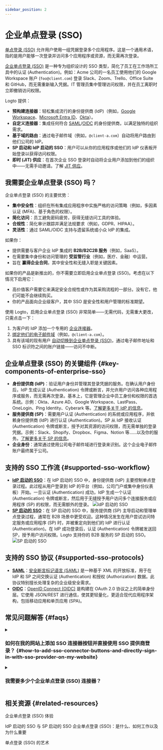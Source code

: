 ```yaml
---
sidebar_position: 2
---
```


# 企业单点登录 (SSO)

[单点登录 (SSO)](https://auth.wiki/single-sign-on) 允许用户使用一组凭据登录多个应用程序。这是一个通用术语，指的是用户能够一次登录并访问多个应用程序或资源，而无需再次登录。

[企业单点登录 (SSO)](https://auth-wiki.logto.io/enterprise-sso) 是一种专为组织设计的 SSO 类型，简化了员工在工作场所工具中的认证 (Authentication)。例如：Acme 公司的一名员工使用他们的 Google Workspace 账户 (`foo@client.com`) 登录 Slack、Zoom、Trello、Office Suite 和 GitHub，而无需重新输入凭据。IT 管理员集中管理访问权限，并在员工离职时立即撤销访问权限。

Logto 提供：

- **预构建连接器**：轻松集成流行的身份提供商 (IdP)（例如，[Google Workspace](/integrations/google-workspace)、[Microsoft Entra ID](/integrations/entra-id-saml)、[Okta](/integrations/okta)）。
- **自定义连接器**：集成任何符合 [SAML](/integrations/saml-sso)/[OIDC](/integrations/oidc-sso) 的身份提供商，以满足独特的组织需求。
- **基于域的路由**：通过电子邮件域（例如，`@client-a.com`）自动将用户路由到他们公司的 IdP。
- **SP 启动和 IdP 启动的 SSO**：用户可以从你的应用程序或他们的 IdP 仪表板开始登录以获得访问权限。
- **即时 (JIT) 供应**：在首次企业 SSO 登录时自动将企业用户添加到他们的组织中——无需手动邀请。了解 [JIT 供应](/organizations/just-in-time-provisioning#enterprise-sso-provisioning)。

## 我需要企业单点登录 (SSO) 吗？

企业单点登录 (SSO) 的主要优势：

- **集中安全性**：组织在所有集成应用程序中实施严格的访问策略（例如，多因素认证 (MFA)、基于角色的权限）。
- **简化访问**：员工避免密码疲劳，获得无缝访问工具的体验。
- **合规性**：简化审计跟踪并满足法规要求（例如，GDPR、HIPAA）。
- **灵活性**：通过 SAML/OIDC 支持与遗留系统或小众 IdP 的集成。

如果你：

- 提供需要与客户企业 IdP 集成的 **B2B/B2C2B 服务**（例如，SaaS）。
- 在需要集中身份和访问管理的 **受监管行业**（例如，医疗、金融）中运营。
- 旨在 **赢得企业合同**，其中安全性和无缝入职是关键因素。

如果你的产品是新推出的，你不需要立即启用企业单点登录 (SSO)。考虑在以下情况下启用它：

- 高价值客户需要它来满足安全合规性或作为其采购流程的一部分。没有它，他们可能不会继续购买。
- 你的产品面向企业级客户，其中 SSO 是安全性和用户管理的标准期望。

使用 Logto，启用企业单点登录 (SSO) 非常简单——无需代码，无需重大更改，只需点击一下：

1. 为客户的 IdP 添加一个专用的 [企业连接器](/connectors/enterprise-connectors)。
2. [绑定他们的电子邮件域](/end-user-flows/enterprise-sso/sp-initiated-sso#set-up-sp-initiated-sso)（例如，`@client-a.com`）。
3. 具有该域的现有用户 [自动切换到企业单点登录 (SSO)](/end-user-flows/enterprise-sso/enterprise-sso-identity#enterprise-sso-account-linking)，通过电子邮件地址和 SSO 标识符之间的账户链接——访问不中断。

## 企业单点登录 (SSO) 的关键组件 \{#key-components-of-enterprise-sso}

- **身份提供商 (IdP)**：验证用户身份并管理其登录凭据的服务。在确认用户身份后，IdP 生成认证 (Authentication) 令牌或断言，并允许用户访问各种应用程序或服务，而无需再次登录。基本上，它是管理企业中员工身份和权限的首选系统。示例：Okta、Azure AD、Google Workspace、LastPass、OneLogin、Ping Identity、Cyberark 等。[了解更多关于 IdP 的信息](https://auth.wiki/identity-provider)。
- **服务提供商 (SP)**：需要用户认证 (Authentication) 的系统或应用程序，并依赖身份提供商 (IdP) 进行认证 (Authentication)。SP 从 IdP 接收认证 (Authentication) 令牌或断言，授予对其资源的访问权限，而无需单独的登录凭据。示例：Slack、Shopify、Dropbox、Figma、Notion 等……以及你的服务。[了解更多关于 SP 的信息](https://auth.wiki/service-provider)。
- **企业身份**：通常通过使用公司电子邮件域进行登录来识别。这个企业电子邮件账户最终属于公司。

## 支持的 SSO 工作流 \{#supported-sso-workflow}

- [**IdP 启动的 SSO**](/end-user-flows/enterprise-sso/idp-initiated-sso)：在 IdP 启动的 SSO 中，身份提供商 (IdP) 主要控制单点登录过程。此过程从用户登录到 IdP 的平台（例如，公司门户或集中身份仪表板）开始。一旦认证 (Authentication) 成功，IdP 生成一个认证 (Authentication) 令牌或断言，然后用于无缝授予用户访问多个连接服务或应用程序 (SP) 的权限，而无需额外的登录。
  <img src="/img/assets/idp-initiated-sso.png" alt="IdP 启动的 SSO" />
- [**SP 启动的 SSO**](/end-user-flows/enterprise-sso/sp-initiated-sso)：在 SP 启动的 SSO 中，服务提供商 (SP) 主导启动和管理单点登录过程，通常在 B2B 场景中更受欢迎。这种情况发生在用户尝试访问特定服务或应用程序 (SP) 时，并被重定向到他们的 IdP 进行认证 (Authentication)。在 IdP 成功登录后，认证 (Authentication) 令牌被发送回 SP，授予用户访问权限。Logto 支持你的 B2B 服务的 SP 启动的 SSO。
  <img src="/img/assets/sp-initiated-sso.png" alt="SP 启动的 SSO" />

## 支持的 SSO 协议 \{#supported-sso-protocols}

- [**SAML**](/integrations/saml-sso)：[安全断言标记语言 (SAML)](https://auth.wiki/saml) 是一种基于 XML 的开放标准，用于在 IdP 和 SP 之间交换认证 (Authentication) 和授权 (Authorization) 数据。此协议特别擅长处理复杂的企业级安全需求。
- [**OIDC**](/integrations/oidc-sso)：[OpenID Connect (OIDC)](https://auth.wiki/openid-connect) 是构建在 OAuth 2.0 协议之上的简单身份层。它使用 JSON/REST 进行通信，使其更轻量化，更适合现代应用程序架构，包括移动应用和单页应用 (SPA)。

## 常见问题解答 \{#faqs}

<details>
  <summary>

### 如何在我的网站上添加 SSO 连接器按钮并直接使用 SSO 提供商登录？ \{#how-to-add-sso-connector-buttons-and-directly-sign-in-with-sso-provider-on-my-website}

</summary>

Logto 允许你在网站上添加社交登录按钮，并直接启动 SSO 登录过程，而无需显示默认的登录表单。查看我们的 [直接登录](/end-user-flows/authentication-parameters/direct-sign-in/) 指南以获取详细说明。

</details>

<details>
  <summary>

### 我需要多少个企业单点登录 (SSO) 连接器？

</summary>

每个客户需要一个独特的连接器，以确保隔离的配置、员工管理和权限控制。例如：

- **客户 A (Okta)：** 使用 Okta 的“企业连接器 A”用于 `@client-a.com`。
- **客户 B (Okta)：** 另一个使用 Okta 的“企业连接器 B”用于 `@client-b.com`。
- **客户 C (Azure AD)：** 使用 Microsoft Azure AD 的“企业连接器 C”用于 `@client-c.com`。

如果你需要多客户访问而无需每个客户的设置，考虑使用 [社交连接器](/connectors/social-connectors)（例如，Google、Facebook），因为它们不需要特定客户的 IdP 配置。

</details>

## 相关资源 \{#related-resources}

<Url href="https://www.youtube.com/watch?v=-mD8Sfab7sI&t=12s"> 企业单点登录 (SSO) 体验</Url>

<Url href="https://blog.logto.io/idp-vs-sp-initiated-sso">
  IdP 启动的 SSO 与 SP 启动的 SSO
</Url>

<Url href="https://blog.logto.io/enterprise-sso">
  企业单点登录 (SSO)：是什么、如何工作以及为什么重要
</Url>

<Url href="https://blog.logto.io/single-sign-on">单点登录 (SSO) 的艺术</Url>